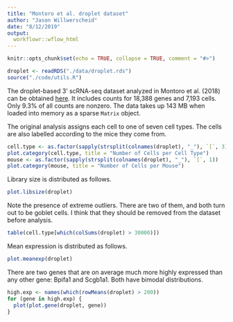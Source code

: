 ```yaml
---
title: "Montoro et al. droplet dataset"
author: "Jason Willwerscheid"
date: "8/12/2019"
output:
  workflowr::wflow_html
---
```


```r
knitr::opts_chunk$set(echo = TRUE, collapse = TRUE, comment = "#>")
```

```r
droplet <- readRDS("./data/droplet.rds")
source("./code/utils.R")
```

The droplet-based 3' scRNA-seq dataset analyzed in Montoro et al. (2018) can be obtained [here](https://www.ncbi.nlm.nih.gov/geo/query/acc.cgi?acc=GSE103354). It includes counts for 18,388 genes and 7,193 cells. Only 9.3% of all counts are nonzero. The data takes up 143 MB when loaded into memory as a sparse `Matrix` object.

The original analysis assigns each cell to one of seven cell types. The cells are also labelled according to the mice they come from.

```r
cell.type <- as.factor(sapply(strsplit(colnames(droplet), "_"), `[`, 3))
plot.category(cell.type, title = "Number of Cells per Cell Type")
mouse <- as.factor(sapply(strsplit(colnames(droplet), "_"), `[`, 1))
plot.category(mouse, title = "Number of Cells per Mouse")
```

Library size is distributed as follows.

```r
plot.libsize(droplet)
```

Note the presence of extreme outliers. There are two of them, and both turn out to be goblet cells. I think that they should be removed from the dataset before analysis.

```r
table(cell.type[which(colSums(droplet) > 30000)])
```

Mean expression is distributed as follows.

```r
plot.meanexp(droplet)
```

There are two genes that are on average much more highly expressed than any other gene: Bpifa1 and Scgb1a1. Both have bimodal distributions.

```r
high.exp <- names(which(rowMeans(droplet) > 200))
for (gene in high.exp) {
  plot(plot.gene(droplet, gene))
}
```
